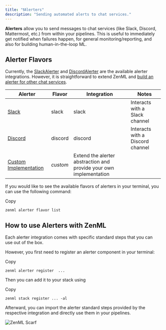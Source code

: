 ```yaml
---
title: "❗Alerters"
description: "Sending automated alerts to chat services."
---
```


**Alerters** allow you to send messages to chat services (like Slack, Discord, Mattermost, etc.) from within your pipelines. This is useful to immediately get notified when failures happen, for general monitoring/reporting, and also for building human-in-the-loop ML.

## Alerter Flavors

Currently, the [SlackAlerter](/stack-components/alerters/slack) and [DiscordAlerter](/stack-components/alerters/discord) are the available alerter integrations. However, it is straightforward to extend ZenML and [build an alerter for other chat services](/stack-components/alerters/custom).

| Alerter                                                    | Flavor   | Integration                                                        | Notes                            |
| ---------------------------------------------------------- | -------- | ------------------------------------------------------------------ | -------------------------------- |
| [Slack](/stack-components/alerters/slack)                  | slack    | slack                                                              | Interacts with a Slack channel   |
| [Discord](/stack-components/alerters/discord)              | discord  | discord                                                            | Interacts with a Discord channel |
| [Custom Implementation](/stack-components/alerters/custom) | _custom_ | Extend the alerter abstraction and provide your own implementation |                                  |

If you would like to see the available flavors of alerters in your terminal, you can use the following command:

Copy

```
zenml alerter flavor list
```

## How to use Alerters with ZenML

Each alerter integration comes with specific standard steps that you can use out of the box.

However, you first need to register an alerter component in your terminal:

Copy

```
zenml alerter register  ...
```

Then you can add it to your stack using

Copy

```
zenml stack register ... -al 
```

Afterward, you can import the alerter standard steps provided by the respective integration and directly use them in your pipelines.

![ZenML Scarf](/images/stack-components)